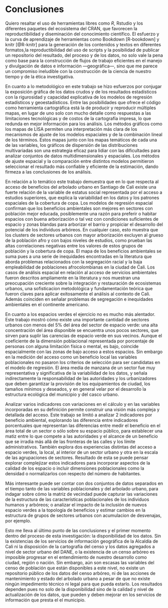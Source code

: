 # Conclusiones {#conclusiones}

Quiero resaltar el uso de herramientas libres como *R*, Rstudio y los diferentes paquetes del ecosistema del CRAN, que favorecen la reproductibilidad y diseminación del conocimiento científico. El esfuerzo y la curva de aprendizaje de herramientas como Bookdown [R-bookdown] y knitr [@R-knitr] para la generación de los contenidos y textos en diferentes formatos,la reproductibilidad del uso de scripts y la posibilidad de publicar un repositorio del resultado, del proceso y de los datos, no solo vale la pena como base para la construcción de flujos de trabajo eficientes en el manejo y divulgación de datos e información —geográfica—, sino que me parece un compromiso ineludible  con la construcción de la ciencia de nuestro tiempo y de la ética investigativa.

En cuanto a lo metodológico en este trabajo se hizo esfuerzos por conjugar la exposición gráfica de los datos crudos y de los resultados estadísticos con la rigurosidad y capacidad explicativa de los modelos de regresión estadísticos y geoestadísticos. Entre las posibilidades que ofrece el código como herramienta cartográfica está la de producir y reproducir múltiples mapas, en lugar de uno solo con mucho detalle como respuestas a las limitaciones tecnológicas  y de costos de la cartografía impresa, lo que redunda en mejor información para los análisis. Los métodos gráficos como los mapas de LISA permiten una interpretación más clara de los mecanismos de ajuste de los modelos espaciales y de la combinación lineal de los términos. Estos mapas junto con los mapas temáticos de cada una de las variables, los gráficos de dispersión de las distribuciones multivariadas son una estrategia eficaz para lidiar con las dificultades para analizar conjuntos de datos multidimensionales y espaciales.  Los métodos de ajuste espacial y la comparación entre distintos modelos permitieron  seleccionar el resultado más confiable y eficiente de la estimación, dando firmeza a las conclusiones de los análisis.

En relación a lo temático este trabajo demuestra que en lo que respecta al acceso de beneficios del arbolado urbano en Santiago de Cali existe una fuerte relación de la variable de estatus social representada por el acceso a estudios superiores, que explica la variabilidad en los datos y los patrones espaciales de la cobertura de copa. Los modelos de regresión espacial confirman que los beneficios ambientales son mejores en sectores con población mejor educada, posiblemente una razón para preferir o habitar espacios con buena arborización o tal vez con condiciones suficientes de espacio y zonas blandas para arborizar el barrio y propiciar el desarrollo del potencial de los individuos arbóreos. En cualquier caso, esto muestra que los clusters de sectores urbanos con mayor arborización excluyen al grueso de la población afro y con bajos niveles de estudios, como prueban las altas correlaciones negativas entre los valores de estos grupos de población y  la cobertura de copa. El mapa de los beneficios ambientales se suma pues a una serie de inequidades encontradas en la literatura que aborda problemas relacionados con la segregación racial y la baja empleabilidad de poblaciones afrocolombianas en la ciudad de Cali. Los casos de análisis espacial en relación al acceso de servicios ambientales fueron descritos ampliamente en la literatura y nos muestran una preocupación creciente sobre la integración y restauración de ecosistemas urbanos, una sofisticacion metodológica y fundamentación teórica que fueron claves para aplicar exitosamente el análisis al contexto de Cali. Además coinciden en señalar problemas de segregación e inequidades ambientales en el continente americano.


En cuanto a los espacios verdes el ejercicio no es mucho más alentador. Este trabajo mostró cómo existe una importante cantidad de sectores urbanos con menos del 5% del área del sector de espacio verde: una alta concentración del área disponible se encuentra unos pocos sectores, que sirven para suplir las carencias de espacio verde en sus vecinos. Aunque el coeficiente de la dimensión poblacional representada por porcentaje de personas con alguna limitación física o mental, es bajo, coincide espacialmente con las zonas de bajo acceso a estos espacios. Sin embargo en la medición del acceso como un beneficio local las variables poblacionales no pasaron los criterios de selección para ser candidatas en el modelo de regresión. El área media de manzana de un sector fue muy representativa y significativa de la variabilidad de los datos, y señala indirectamente la responsabilidad de las autoridades y los urbanizadores que deben garantizar la provisión de los equipamientos de ciudad, los tamaños mínimos y deseados, y  en general velar por el desarrollo la estructura ecológica del municipio y del casco urbano. 

Analizar varios indicadores con variaciones en el cálculo y en las variables incorporadas en su definición permite construir una visión más compleja y detallada del acceso. Este trabajo se limitó a analizar 2 indicadores por beneficio ambiental, explorando las diferencia entre indicadores porcentuales que representan las diferencias entre medir el beneficio en el área total de un sector o sólo sobre su espacio público, para establecer una matiz entre  lo que compete a las autoridades y el alcance de un beneficio que se irradia más allá  de las  fronteras de las calles y los límite administrativos. También explora dos experiencias distintas del acceso a espacio verdes, la local, al interior de un sector urbano y otra en la escala de las agrupaciones de sectores. Resultado de esta se puede pensar explorar complejizar estos indicadores para incorporar aspectos de la calidad de los espacio o incluir dimensiones poblacionales como la densidad o normalizarlos con respecto del número de habitantes.

Más interesante puede ser contar con dos conjuntos de datos separados en el tiempo tanto de las variables poblacionales y del arbolado urbano, para indagar sobre cómo la matriz de vecindad puede capturar las variaciones de la estructura de las características poblacionales de los individuos humanos y arbóreos; o analizar el impacto de la inclusión de nuevos espacio verdes a la topología de beneficios y estimar cambios en la estructura de grupos de sectores urbanos con acumulacion de desvenajas, por ejemplo. 

Esto me lleva al último punto de las conclusiones y el primer momento dentro del proceso de esta investigación: la disponibilidad de los datos. Sin la existencias de los servicios de información geográfica de la Alcaldía de Cali ni la disposición de la cartografía del censo y los datos agregados a nivel de sector urbano del DANE, o la existencia de un censo arbóreo es imposible progresar en el entendimiento de nuestro desarrollo como ciudad, región o nación.  Sin embargo, aún son escasas las variables del censo de población que están disponibles a este nivel, no existe un repositorio público de los datos del censo arbóreo, ni de las acciones de mantenimiento y estado del arbolado urbano a pesar de que no existe ningún impedimento técnico ni legal para que pueda estarlo. Los resultados dependen pues no solo de la disponibilidad sino de la calidad y nivel de actualización de los datos, que pueden y deben mejorar en los servicios de información que presta el el municipio. 



